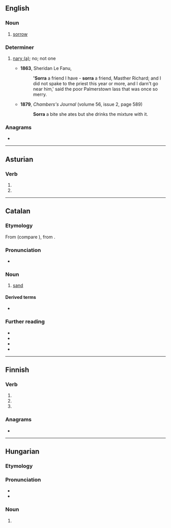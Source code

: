 ==English==

===Noun===
{{en-noun|~}}

# {{lb|en|Scotland|Ireland|dialect}} [[sorrow]]

===Determiner===
{{en-det}}

# {{lb|en|Scotland|Ireland|dialect}} [[nary a|nary (a)]]; no; not one
#* '''1863''', Sheridan Le Fanu, ''{{w|The House by the Churchyard}}''
#*: ''''Sorra''' a friend I have - '''sorra''' a friend, Masther Richard; and I did not spake to the priest this year or more, and I darn't go near him,' said the poor Palmerstown lass that was once so merry.
#* '''1879''', ''Chambers's Journal'' (volume 56, issue 2, page 589)
#*: '''Sorra''' a bite she ates but she drinks the mixture with it.

===Anagrams===
* {{anagrams|en|a=aorrs|Rasor|Sarro|roars}}

----

==Asturian==

===Verb===
{{ast-verb form}}

# {{form of|first-person singular present subjunctive|sorrir|lang=ast}}
# {{form of|third-person singular present subjunctive|sorrir|lang=ast}}

----

==Catalan==

===Etymology===
From {{inh|ca|pro|-}} (compare {{cog|oc|sorra}}), from {{inh|ca|la|saburra||sand, grit}}.

===Pronunciation===
* {{ca-IPA|ó}}

===Noun===
{{ca-noun|f}}

# [[sand]]

====Derived terms====
* {{l|ca|ensorrar}}

===Further reading===
* {{R:IEC2}}
* {{R:GDLC}}
* {{R:DNV}}
* {{R:DCVB}}

----

==Finnish==

===Verb===
{{head|fi|verb form}}

# {{fi-form of|sortaa|mood=indicative|tense=present connegative}}
# {{fi-form of|sortaa|pr=second-person|pl=singular|mood=imperative|tense=present}}
# {{fi-form of|sortaa|pr=second-person|pl=singular|mood=imperative|tense=present connegative}}

===Anagrams===
* {{anagrams|fi|a=aorrs|sora-r}}

----

==Hungarian==

===Etymology===
{{affix|hu|sor|-ra|nocat=y}}

===Pronunciation===
* {{hu-IPA}}
* {{hyphenation|sor|ra|lang=hu}}

===Noun===
{{head|hu|noun form}}

# {{inflection of|sor||sbl|s|lang=hu}}